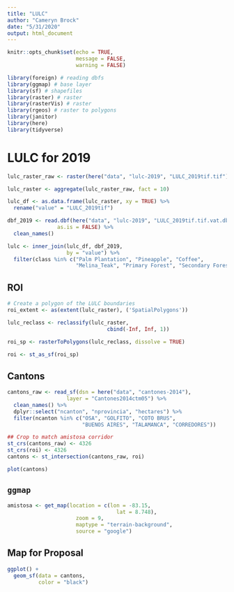```yaml
---
title: "LULC"
author: "Cameryn Brock"
date: "5/31/2020"
output: html_document
---
```


```r
knitr::opts_chunk$set(echo = TRUE,
                      message = FALSE,
                      warning = FALSE)
```

```r
library(foreign) # reading dbfs
library(ggmap) # base layer
library(sf) # shapefiles
library(raster) # raster
library(rasterVis) # raster
library(rgeos) # raster to polygons
library(janitor) 
library(here)
library(tidyverse)
```


# LULC for 2019
```r
lulc_raster_raw <- raster(here("data", "lulc-2019", "LULC_2019tif.tif"))

lulc_raster <- aggregate(lulc_raster_raw, fact = 10)

lulc_df <- as.data.frame(lulc_raster, xy = TRUE) %>% 
  rename("value" = "LULC_2019tif")

dbf_2019 <- read.dbf(here("data", "lulc-2019", "LULC_2019tif.tif.vat.dbf"),
                as.is = FALSE) %>% 
  clean_names()

lulc <- inner_join(lulc_df, dbf_2019, 
                   by = "value") %>% 
  filter(class %in% c("Palm Plantation", "Pineapple", "Coffee", 
                      "Melina_Teak", "Primary Forest", "Secondary Forest"))

```

## ROI 
```r
# Create a polygon of the LULC boundaries
roi_extent <- as(extent(lulc_raster), ('SpatialPolygons'))

lulc_reclass <- reclassify(lulc_raster,
                                cbind(-Inf, Inf, 1))

roi_sp <- rasterToPolygons(lulc_reclass, dissolve = TRUE) 

roi <- st_as_sf(roi_sp)
```

## Cantons
```r
cantons_raw <- read_sf(dsn = here("data", "cantones-2014"), 
                   layer = "Cantones2014ctm05") %>% 
  clean_names() %>% 
  dplyr::select("ncanton", "nprovincia", "hectares") %>% 
  filter(ncanton %in% c("OSA", "GOLFITO", "COTO BRUS", 
                        "BUENOS AIRES", "TALAMANCA", "CORREDORES"))

## Crop to match amistosa corridor
st_crs(cantons_raw) <- 4326
st_crs(roi) <- 4326
cantons <- st_intersection(cantons_raw, roi)

plot(cantons)

```

## `ggmap`
```r
amistosa <- get_map(location = c(lon = -83.15,
                                   lat = 8.748),
                      zoom = 9,
                      maptype = "terrain-background",
                      source = "google")
```

## Map for Proposal

```r
ggplot() + 
  geom_sf(data = cantons,
          color = "black")
```


